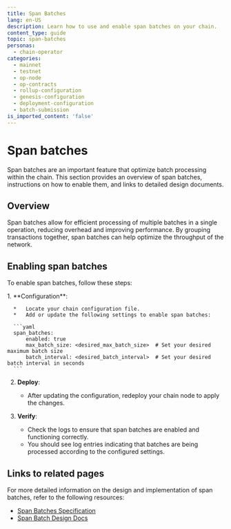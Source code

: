 ```yaml
---
title: Span Batches
lang: en-US
description: Learn how to use and enable span batches on your chain.
content_type: guide
topic: span-batches
personas:
  - chain-operator
categories:
  - mainnet
  - testnet
  - op-node
  - op-contracts
  - rollup-configuration
  - genesis-configuration
  - deployment-configuration
  - batch-submission
is_imported_content: 'false'
---
```



# Span batches

Span batches are an important feature that optimize batch processing within the chain. This section provides an overview of span batches, instructions on how to enable them, and links to detailed design documents.

## Overview

Span batches allow for efficient processing of multiple batches in a single operation, reducing overhead and improving performance. By grouping transactions together, span batches can help optimize the throughput of the network.

## Enabling span batches

To enable span batches, follow these steps:

<Steps>
  1.  **Configuration**:

      *   Locate your chain configuration file.
      *   Add or update the following settings to enable span batches:

      ```yaml
      span_batches:
          enabled: true
          max_batch_size: <desired_max_batch_size>  # Set your desired maximum batch size
          batch_interval: <desired_batch_interval>  # Set your desired batch interval in seconds
      ```

  2.  **Deploy**:

      *   After updating the configuration, redeploy your chain node to apply the changes.

  3.  **Verify**:

      *   Check the logs to ensure that span batches are enabled and functioning correctly.
      *   You should see log entries indicating that batches are being processed according to the configured settings.
</Steps>

## Links to related pages

For more detailed information on the design and implementation of span batches, refer to the following resources:

*   [Span Batches Specification](https://specs.optimism.io/protocol/delta/span-batches.html#span-batches)
*   [Span Batch Design Docs](https://op-tip.notion.site/Span-Batch-Design-Docs-b85e599a47774dcdb8171cc84cab2476)
